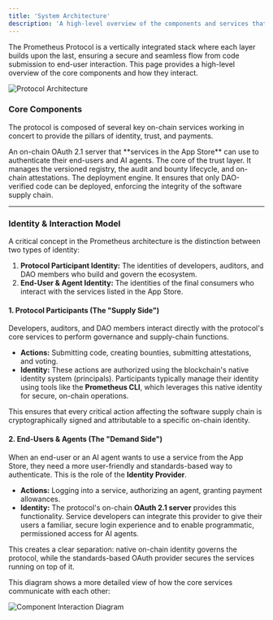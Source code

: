 ```yaml
---
title: 'System Architecture'
description: 'A high-level overview of the components and services that make up the Prometheus Protocol.'
---
```


The Prometheus Protocol is a vertically integrated stack where each layer builds upon the last, ensuring a secure and seamless flow from code submission to end-user interaction. This page provides a high-level overview of the core components and how they interact.

![Protocol Architecture](/images/protocol-architecture.png)

### Core Components

The protocol is composed of several key on-chain services working in concert to provide the pillars of identity, trust, and payments.

<CardGroup cols={1}>
  <Card title="The Identity Provider" icon="key" href="#">
    An on-chain OAuth 2.1 server that **services in the App Store** can use to
    authenticate their end-users and AI agents.
  </Card>
  <Card title="The App Store & Trust Hub" icon="store" href="#">
    The core of the trust layer. It manages the versioned registry, the audit
    and bounty lifecycle, and on-chain attestations.
  </Card>
  <Card title="The Secure Deployer" icon="rocket" href="#">
    The deployment engine. It ensures that only DAO-verified code can be
    deployed, enforcing the integrity of the software supply chain.
  </Card>
</CardGroup>

---

### Identity & Interaction Model

A critical concept in the Prometheus architecture is the distinction between two types of identity:

1.  **Protocol Participant Identity:** The identities of developers, auditors, and DAO members who build and govern the ecosystem.
2.  **End-User & Agent Identity:** The identities of the final consumers who interact with the services listed in the App Store.

#### 1. Protocol Participants (The "Supply Side")

Developers, auditors, and DAO members interact directly with the protocol's core services to perform governance and supply-chain functions.

- **Actions:** Submitting code, creating bounties, submitting attestations, and voting.
- **Identity:** These actions are authorized using the blockchain's native identity system (principals). Participants typically manage their identity using tools like the **Prometheus CLI**, which leverages this native identity for secure, on-chain operations.

This ensures that every critical action affecting the software supply chain is cryptographically signed and attributable to a specific on-chain identity.

#### 2. End-Users & Agents (The "Demand Side")

When an end-user or an AI agent wants to use a service from the App Store, they need a more user-friendly and standards-based way to authenticate. This is the role of the **Identity Provider**.

- **Actions:** Logging into a service, authorizing an agent, granting payment allowances.
- **Identity:** The protocol's on-chain **OAuth 2.1 server** provides this functionality. Service developers can integrate this provider to give their users a familiar, secure login experience and to enable programmatic, permissioned access for AI agents.

This creates a clear separation: native on-chain identity governs the protocol, while the standards-based OAuth provider secures the services running on top of it.

This diagram shows a more detailed view of how the core services communicate with each other:

![Component Interaction Diagram](/images/canister-architecture.png)
